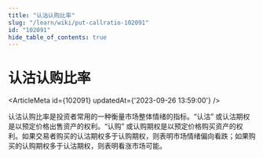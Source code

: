 ```yaml
---
title: "认沽认购比率"
slug: "/learn/wiki/put-callratio-102091"
id: "102091"
hide_table_of_contents: true
---
```



# 认沽认购比率

<ArticleMeta id={102091} updatedAt={'2023-09-26 13:59:00'} />
<div className='border-solid border-b border-t-0 my-4 border-[var(--ifm-color-gray-300)]' />

认沽认购比率是投资者常用的一种衡量市场整体情绪的指标。“认沽” 或认沽期权是以预定价格出售资产的权利。“认购” 或认购期权是以预定价格购买资产的权利。如果交易者购买的认沽期权多于认购期权，则表明市场情绪偏向看跌；如果购买的认购期权多于认沽期权，则表明看涨市场可能。
